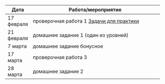 Дата | Работа/мероприятие
-------- | ----------------------------------------------------------
17 февраля | проверочная работа 1 <a href="for_practice.pdf" title=> Задачи для практики</a>
21 февраля | домашнее задание 1 (один из уровней)
7 марта | домашнее задание бонусное 
17 марта | проверочная работа 3
28 марта | домашнее задание 2



